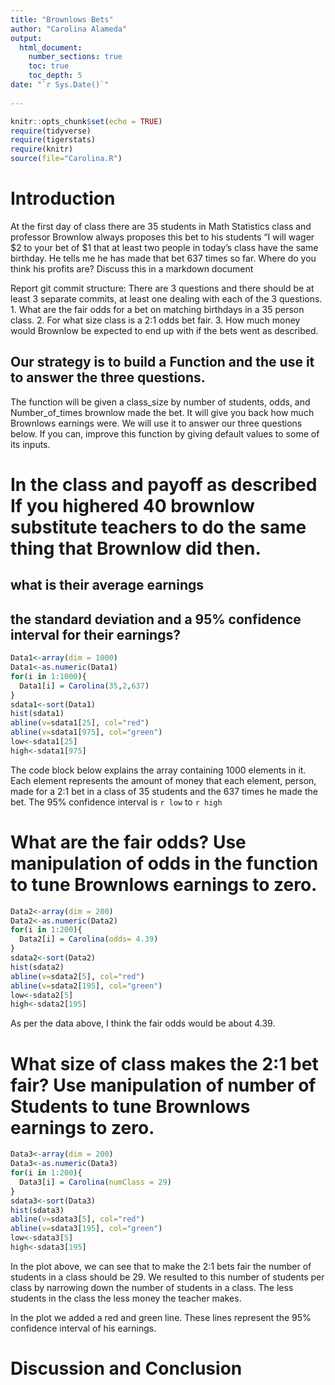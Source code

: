 ```yaml
---
title: "Brownlows Bets"
author: "Carolina Alameda"
output: 
  html_document:
    number_sections: true
    toc: true
    toc_depth: 5
date: "`r Sys.Date()`"    
    
---
```

```r
knitr::opts_chunk$set(echo = TRUE)
require(tidyverse)
require(tigerstats)
require(knitr)
source(file="Carolina.R")
```


<!-- We recommend you use git branches -- create a separate branch for each major section i.e. Introduction, Methods, Results, Inferential Results, and Discussion and Conclusions - leave the YAML block untouched until the final merge where you put in your own name !-->

# Introduction

<!--In this section you explain what you are trying to show.  Where did the data come from?  What is the research or other question you are trying to answer?!-->

 At the first day of class there are 35 students in Math Statistics class and professor Brownlow always proposes this bet to his students "I will wager $2 to your bet of $1 that at least two people in today's class have  the same birthday.  He tells me he has made that bet 637 times so far. Where do you think his profits are? Discuss this in a markdown document
 
Report git commit structure:
There are 3 questions and there should be at least 3 separate commits, at least one dealing with each of the 3 questions.
1. What are the fair odds for a bet on matching birthdays in a 35 person class.
2. For what size class is a 2:1 odds bet fair.
3. How much money would Brownlow be expected to end up with if the bets went as described.

## Our strategy is to build a Function and the use it to answer the three questions. 

The function will be given a class_size by number of students, odds, and Number_of_times brownlow made the bet.  It will give you back how much Brownlows earnings were. We will use it to answer our three questions below. If you can, improve this function by giving default values to some of its inputs. 

# In the class and payoff as described  If you highered 40 brownlow substitute teachers to do the same thing that Brownlow did then.
## what is their average earnings
## the standard deviation and a 95% confidence interval for their earnings?
  
<!--Explain and display your method of coming up with a 95% confidence interval of  professor Brownlows winnings (or losings)-->


```r
Data1<-array(dim = 1000)
Data1<-as.numeric(Data1)
for(i in 1:1000){
  Data1[i] = Carolina(35,2,637)
}
sdata1<-sort(Data1)
hist(sdata1)
abline(v=sdata1[25], col="red")
abline(v=sdata1[975], col="green")
low<-sdata1[25]
high<-sdata1[975]
```

The code block below explains the array containing 1000 elements in it. Each element represents the amount of money that each element, person, made for a 2:1 bet in a class of 35 students and the 637 times he made the bet. The 95% confidence interval is `r low` to `r high`


# What are the fair odds? Use manipulation of odds in the function to tune Brownlows earnings to zero. 

<!--Decide on your methods:  In this section explain the approach you will take to attack the issue --- how will you decide on a likely estimate of professor Brownlow's earnings or losses after 637 bets. Also explain how you construct a 95% confidence interval about your estimate of his winnings !-->

```r
Data2<-array(dim = 200)
Data2<-as.numeric(Data2)
for(i in 1:200){
  Data2[i] = Carolina(odds= 4.39)
}
sdata2<-sort(Data2)
hist(sdata2)
abline(v=sdata2[5], col="red")
abline(v=sdata2[195], col="green")
low<-sdata2[5]
high<-sdata2[195]
```

As per the data above, I think the fair odds would be about 4.39.

# What size of class makes the 2:1 bet fair?  Use manipulation of number of Students to tune Brownlows earnings to zero.

<!--Explain and display the results of your method of coming up with the estimate of professor Brownlows betting profits!-->

```r
Data3<-array(dim = 200)
Data3<-as.numeric(Data3)
for(i in 1:200){
  Data3[i] = Carolina(numClass = 29)
}
sdata3<-sort(Data3)
hist(sdata3)
abline(v=sdata3[5], col="red")
abline(v=sdata3[195], col="green")
low<-sdata3[5]
high<-sdata3[195]
```

In the plot above, we can see that to make the 2:1 bets fair the number of students in a class should be 29. We resulted to this number of students per class by narrowing down the number of students in a class. The less students in the class the less money the teacher makes.

In the plot we added a red and green line. These lines represent the 95% confidence interval of his earnings.

# Discussion and Conclusion

<!--Discussion and conclusion here.  If professor Brownlow is consistantly making or losing money how could he change his payout so that his profits center on zero?  Also discuss what size his class should be in order to have his current scheme balance at zero profit.!-->




